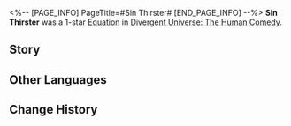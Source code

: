 <%-- [PAGE_INFO]
PageTitle=#Sin Thirster#
[END_PAGE_INFO] --%>
{{Removed|Equation}}
{{Equation Infobox
|period   = The Human Comedy
|rarity   = 1
|path1    = Nihility*3
|path2    = The Hunt*2
|effect   = Characters' DoT can cause CRIT Hit. When dealing DoT, CRIT DMG cannot exceed {{Color|h|100%}}.
|mentions = Sin Thirster
}}
'''Sin Thirster''' was a 1-star [[Divergent Universe: The Human Comedy/Equatoins|Equation]] in [[Divergent Universe: The Human Comedy]].

==Story==
{{Description|When they send you the target's information, they only watch you from afar and dread to come closer. Hailed as a moving dagger, you are assigned to eliminate enemies efficiently with no sense of self. You suppress your presence, avoiding the sight of both humans and machines. You complete the assignment swiftly, as it is a walk in the park for you. You try to recall the target's expression &mdash; shock and fear. A vicious assassin might find pleasure in this, but you see your own end within.<br /><br />Once all enemies have been eradicated, the assassin will no longer be needed. You should not have chosen this path from the beginning. Under Freya's ensanguined suppression, no one has lent you a helping hand, and the fallen detective has never given you a choice. When your employer's servants knock on your door, you get up as usual and head toward the exit to accept the fact that you are already dead.}}
<!--
==Gameplay Notes==
* 
-->
==Other Languages==
{{Other Languages
|en   = Sin Thirster
|zhs  = 血罪灵
|zht  = 血罪靈
|ja   = {{Rubi|血罪霊|けつざいれい}}
|ko   = 혈죄령
|es   = Espíritu de Venganza
|fr   = Adorateur de péchés
|ru   = Жаждущий кары
|th   = วิญญาณกระหายบาป
|vi   = Huyết Tội Linh Hồn
|de   = Sündendurstiger
|id   = Sin Thirster
|pt   = Sedento por Pecado
}}

==Change History==
{{Change History|2.3}}